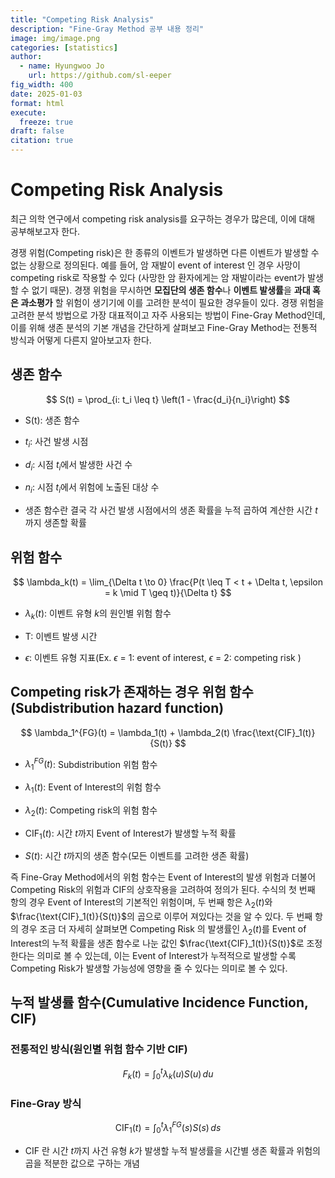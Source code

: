 ```yaml
---
title: "Competing Risk Analysis"
description: "Fine-Gray Method 공부 내용 정리"
image: img/image.png
categories: [statistics]
author:
  - name: Hyungwoo Jo
    url: https://github.com/sl-eeper
fig_width: 400
date: 2025-01-03
format: html
execute:
  freeze: true
draft: false
citation: true
---
```


# Competing Risk Analysis

 최근 의학 연구에서 competing risk analysis를 요구하는 경우가 많은데, 이에 대해 공부해보고자 한다. 

 경쟁 위험(Competing risk)은 한 종류의 이벤트가 발생하면 다른 이벤트가 발생할 수 없는 상황으로 정의된다.  예를 들어, 암 재발이 event of interest 인 경우 사망이 competing risk로 작용할 수 있다 (사망한 암 환자에게는 암 재발이라는 event가 발생 할 수 없기 때문). 경쟁 위험을 무시하면 **모집단의 생존 함수**나 **이벤트 발생률**을 **과대 혹은 과소평가** 할 위험이 생기기에 이를 고려한 분석이 필요한 경우들이 있다. 경쟁 위험을 고려한 분석 방법으로 가장 대표적이고 자주 사용되는 방법이 Fine-Gray Method인데, 이를 위해 생존 분석의 기본 개념을 간단하게 살펴보고 Fine-Gray Method는 전통적 방식과 어떻게 다른지 알아보고자 한다.

## 생존 함수

$$
S(t) = \prod_{i: t_i \leq t} \left(1 - \frac{d_i}{n_i}\right)
$$

-   S(t): 생존 함수\

-   $t_i$: 사건 발생 시점\

-   $d_i$: 시점 $t_i$에서 발생한 사건 수\

-   $n_i$: 시점 $t_i$에서 위험에 노출된 대상 수\

-   생존 함수란 결국 각 사건 발생 시점에서의 생존 확률을 누적 곱하여 계산한 시간 $t$까지 생존할 확률

## 위험 함수

$$
  \lambda_k(t) = \lim_{\Delta t \to 0} \frac{P(t \leq T < t + \Delta t, \epsilon = k \mid T \geq t)}{\Delta t}
  $$

-   $\lambda_k(t)$: 이벤트 유형 $k$의 원인별 위험 함수\

-   T: 이벤트 발생 시간\

-   $\epsilon$: 이벤트 유형 지표(Ex. $\epsilon$ = 1: event of interest, $\epsilon$ = 2: competing risk )

## Competing risk가 존재하는 경우 위험 함수(Subdistribution hazard function)

$$
\lambda_1^{FG}(t) = \lambda_1(t) + \lambda_2(t) \frac{\text{CIF}_1(t)}{S(t)}
$$

-   $\lambda_1^{FG}(t)$: Subdistribution 위험 함수\

-   $\lambda_1(t)$: Event of Interest의 위험 함수\

-   $\lambda_2(t)$: Competing risk의 위험 함수\

-   $\text{CIF}_1(t)$: 시간 $t$까지 Event of Interest가 발생할 누적 확률\

-   $S(t)$: 시간 $t$까지의 생존 함수(모든 이벤트를 고려한 생존 확률)

즉 Fine-Gray Method에서의 위험 함수는 Event of Interest의 발생 위험과 더불어 Competing Risk의 위험과 CIF의 상호작용을 고려하여 정의가 된다. 수식의 첫 번째 항의 경우 Event of Interest의 기본적인 위험이며, 두 번째 항은  $\lambda_2(t)$와 $\frac{\text{CIF}_1(t)}{S(t)}$의 곱으로 이루어 져있다는 것을 알 수 있다. 두 번째 항의 경우 조금 더 자세히 살펴보면 Competing Risk 의 발생률인 $\lambda_2(t)$를 Event of Interest의 누적 확률을 생존 함수로 나눈 값인 $\frac{\text{CIF}_1(t)}{S(t)}$로 조정한다는 의미로 볼 수 있는데, 이는 Event of Interest가 누적적으로 발생할 수록 Competing Risk가 발생할 가능성에 영향을 줄 수 있다는 의미로 볼 수 있다. 


## 누적 발생률 함수(Cumulative Incidence Function, CIF)

### 전통적인 방식(원인별 위험 함수 기반 CIF)

$$
F_k(t) = \int_{0}^{t} \lambda_k(u) S(u) \, du
$$

### Fine-Gray 방식

$$
\text{CIF}_1(t) = \int_{0}^{t} \lambda_1^{FG}(s) S(s) \, ds
$$

-   CIF 란 시간 $t$까지 사건 유형 $k$가 발생할 누적 발생률을 시간별 생존 확률과 위험의 곱을 적분한 값으로 구하는 개념
